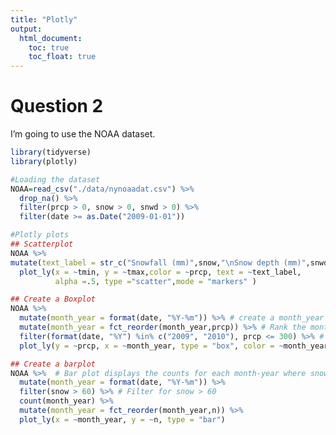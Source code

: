 ```yaml
---
title: "Plotly"
output: 
  html_document:
    toc: true
    toc_float: true
---
```


# Question 2
I'm going to use the NOAA dataset.

```r
library(tidyverse)
library(plotly)
```

```r
#Loading the dataset
NOAA=read_csv("./data/nynoaadat.csv") %>% 
  drop_na() %>% 
  filter(prcp > 0, snow > 0, snwd > 0) %>% 
  filter(date >= as.Date("2009-01-01"))
```


```r
#Plotly plots
## Scatterplot
NOAA %>% 
mutate(text_label = str_c("Snowfall (mm)",snow,"\nSnow depth (mm)",snwd)) %>% 
  plot_ly(x = ~tmin, y = ~tmax,color = ~prcp, text = ~text_label,
          alpha =.5, type ="scatter",mode = "markers" )
```

```r
## Create a Boxplot
NOAA %>%
  mutate(month_year = format(date, "%Y-%m")) %>% # create a month_year variable
  mutate(month_year = fct_reorder(month_year,prcp)) %>% # Rank the month_year based on the Precipitation
  filter(format(date, "%Y") %in% c("2009", "2010"), prcp <= 300) %>% # Only include values of prcp less than or equal to 300, making the Boxplot bigger and clearer 
  plot_ly(y = ~prcp, x = ~month_year, type = "box", color = ~month_year)
```
```r
## Create a barplot
NOAA %>%  # Bar plot displays the counts for each month-year where snow > 60
  mutate(month_year = format(date, "%Y-%m")) %>%
  filter(snow > 60) %>% # Filter for snow > 60
  count(month_year) %>%
  mutate(month_year = fct_reorder(month_year,n)) %>% 
  plot_ly(x = ~month_year, y = ~n, type = "bar")


```



